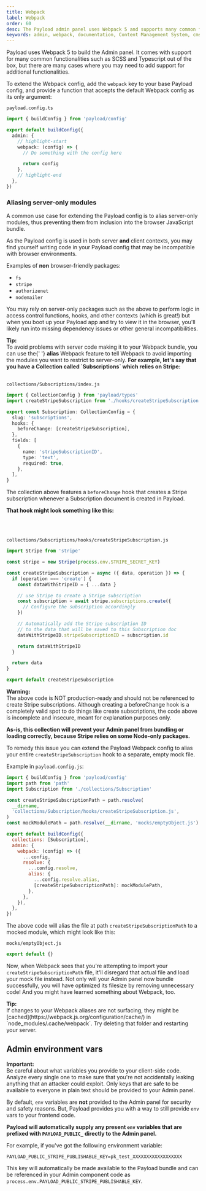 ```yaml
---
title: Webpack
label: Webpack
order: 60
desc: The Payload admin panel uses Webpack 5 and supports many common functionalities such as SCSS and Typescript out of the box to give you more freedom.
keywords: admin, webpack, documentation, Content Management System, cms, headless, javascript, node, react, express
---
```


Payload uses Webpack 5 to build the Admin panel. It comes with support for many common functionalities such as SCSS and Typescript out of the box, but there are many cases where you may need to add support for additional functionalities.

To extend the Webpack config, add the `webpack` key to your base Payload config, and provide a function that accepts the default Webpack config as its only argument:

`payload.config.ts`

```ts
import { buildConfig } from 'payload/config'

export default buildConfig({
  admin: {
    // highlight-start
    webpack: (config) => {
      // Do something with the config here

      return config
    },
    // highlight-end
  },
})
```

### Aliasing server-only modules

A common use case for extending the Payload config is to alias server-only modules, thus preventing them from inclusion into the browser JavaScript bundle.

As the Payload config is used in both server **and** client contexts, you may find yourself writing code in your Payload config that may be incompatible with browser environments.

Examples of **non** browser-friendly packages:

- `fs`
- `stripe`
- `authorizenet`
- `nodemailer`

You may rely on server-only packages such as the above to perform logic in access control functions, hooks, and other contexts (which is great!) but when you boot up your Payload app and try to view it in the browser, you'll likely run into missing dependency issues or other general incompatibilities.

<Banner type="success">
  <strong>Tip:</strong>
  <br />
  To avoid problems with server code making it to your Webpack bundle, you can use the{' '}
  <strong>alias</strong> Webpack feature to tell Webpack to avoid importing the modules you want to
  restrict to server-only.
</Banner>

<strong>
  For example, let's say that you have a Collection called `Subscriptions` which relies on Stripe:
</strong>

<br />
<br />

`collections/Subscriptions/index.js`

```ts
import { CollectionConfig } from 'payload/types'
import createStripeSubscription from './hooks/createStripeSubscription'

export const Subscription: CollectionConfig = {
  slug: 'subscriptions',
  hooks: {
    beforeChange: [createStripeSubscription],
  },
  fields: [
    {
      name: 'stripeSubscriptionID',
      type: 'text',
      required: true,
    },
  ],
}
```

The collection above features a `beforeChange` hook that creates a Stripe subscription whenever a Subscription document is created in Payload.

<strong>That hook might look something like this:</strong>

<br />
<br />

`collections/Subscriptions/hooks/createStripeSubscription.js`

```js
import Stripe from 'stripe'

const stripe = new Stripe(process.env.STRIPE_SECRET_KEY)

const createStripeSubscription = async ({ data, operation }) => {
  if (operation === 'create') {
    const dataWithStripeID = { ...data }

    // use Stripe to create a Stripe subscription
    const subscription = await stripe.subscriptions.create({
      // Configure the subscription accordingly
    })

    // Automatically add the Stripe subscription ID
    // to the data that will be saved to this Subscription doc
    dataWithStripeID.stripeSubscriptionID = subscription.id

    return dataWithStripeID
  }

  return data
}

export default createStripeSubscription
```

<Banner type="error">
  <strong>Warning:</strong>
  <br />
  The above code is NOT production-ready and should not be referenced to create Stripe
  subscriptions. Although creating a beforeChange hook is a completely valid spot to do things like
  create subscriptions, the code above is incomplete and insecure, meant for explanation purposes
  only.
</Banner>

**As-is, this collection will prevent your Admin panel from bundling or loading correctly, because Stripe relies on some Node-only packages.**

To remedy this issue you can extend the Payload Webpack config to alias your entire `createStripeSubscription` hook to a separate, empty mock file.

Example in `payload.config.js`:

```js
import { buildConfig } from 'payload/config'
import path from 'path'
import Subscription from './collections/Subscription'

const createStripeSubscriptionPath = path.resolve(
  __dirname,
  'collections/Subscription/hooks/createStripeSubscription.js',
)
const mockModulePath = path.resolve(__dirname, 'mocks/emptyObject.js')

export default buildConfig({
  collections: [Subscription],
  admin: {
    webpack: (config) => ({
      ...config,
      resolve: {
        ...config.resolve,
        alias: {
          ...config.resolve.alias,
          [createStripeSubscriptionPath]: mockModulePath,
        },
      },
    }),
  },
})
```

The above code will alias the file at path `createStripeSubscriptionPath` to a mocked module, which might look like this:

`mocks/emptyObject.js`

```js
export default {}
```

Now, when Webpack sees that you're attempting to import your `createStripeSubscriptionPath` file, it'll disregard that actual file and load your mock file instead. Not only will your Admin panel now bundle successfully, you will have optimized its filesize by removing unnecessary code! And you might have learned something about Webpack, too.

<Banner type="success">
  <strong>Tip:</strong>
  <br />
  If changes to your Webpack aliases are not surfacing, they might be
  [cached](https://webpack.js.org/configuration/cache/) in `node_modules/.cache/webpack`. Try
  deleting that folder and restarting your server.
</Banner>

## Admin environment vars

<Banner type="warning">
  <strong>Important:</strong>
  <br />
  Be careful about what variables you provide to your client-side code. Analyze every single one to
  make sure that you're not accidentally leaking anything that an attacker could exploit. Only keys
  that are safe to be available to everyone in plain text should be provided to your Admin panel.
</Banner>

By default, `env` variables are **not** provided to the Admin panel for security and safety reasons. But, Payload provides you with a way to still provide `env` vars to your frontend code.

**Payload will automatically supply any present `env` variables that are prefixed with `PAYLOAD_PUBLIC_` directly to the Admin panel.**

For example, if you've got the following environment variable:

`PAYLOAD_PUBLIC_STRIPE_PUBLISHABLE_KEY=pk_test_XXXXXXXXXXXXXXXXXX`

This key will automatically be made available to the Payload bundle and can be referenced in your Admin component code as `process.env.PAYLOAD_PUBLIC_STRIPE_PUBLISHABLE_KEY`.

